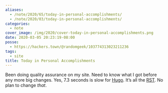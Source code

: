 ```yaml
---
aliases:
  - /note/2020/65/today-in-personal-accomplishments/
  - /note/2020/03/today-in-personal-accomplishments/
categories:
  - note
cover_image: /img/2020/cover-today-in-personal-accomplishments.png
date: 2020-03-05 20:23:19-08:00
posse:
  - https://hackers.town/@randomgeek/103774313023211236
tags:
  - site
title: Today in Personal Accomplishments
---
```


Been doing quality assurance on my site. Need to know what I got before
any more big changes. Yes, 7.3 seconds is slow for
[Hugo](https://gohugo.io). It’s all the [RST](/tags/rst). No plan to
change *that*.
